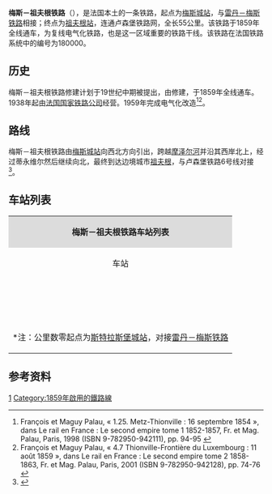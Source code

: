 {{Infobox rail system-route
|collapsed=no
|box_width=
|rail_name=梅斯－祖夫根铁路<br>{{lang|fr|Ligne de Metz-Ville à Zoufftgen}}
|banner_color=
|sec_banner_color=
|logo_filename=
|image_width=
|logo_bgcolor=
|logo_note=
|image =Quai central de la gare de Metz-Ville au matin (juin 2019).JPG
|imagesize=
|caption=梅斯－祖夫根铁路（梅斯城站站台）
|system_map=
|mapimage_width=
|map_bgcolor=
|locale={{FRA}}
|service_type=客货共用、地方铁路
|start=[[梅斯城站|梅斯城站]]、祖夫根站
|begin_operation=
|end_operation=
|operation_note=
|system_length=
|length_in_operation=
|total_length=65公里
|status=使用中
|line_title=线路
|lines=[[复线铁路|复线铁路]]
|stations=
|route_title=线路
|main_route=
|secondary_route=
|branch_route=
|standard=
|main_stations=[[梅斯城站|梅斯城站]]、[[蒂永维尔站|蒂永维尔站]]
|ridership=
|fleet_size=
|max_speed= 
|track_gauge=
|distance_between_mainlines=
|min_radius=
|max_grade=
|block_signal=
|electrified=25 kV – 50 Hz
|depot=
|operator={{法国交通数据|sncf}}
|franchise=
|hq=
|key_person=
|website=
|route_map=
}}

'''梅斯－祖夫根铁路'''（{{lang-fr|Ligne de Metz-Ville à Zoufftgen}}），是法国本土的一条铁路，起点为[[梅斯城站|梅斯城站]]，与[[雷丹－梅斯铁路|雷丹－梅斯铁路]]相接；终点为[[祖夫根站|祖夫根站]]，连通卢森堡铁路网，全长55公里。该铁路于1859年全线通车，为复线电气化铁路，也是这一区域重要的铁路干线。该铁路在法国铁路系统中的编号为180000。

==历史==

梅斯－祖夫根铁路修建计划于19世纪中期被提出，由{{link-fr|法国东部铁路公司|Compagnie des chemins de fer de l'Est}}修建，于1859年全线通车。1938年起由[[法国国家铁路公司|法国国家铁路公司]]经营。1959年完成电气化改造<ref>François et Maguy Palau, « 1.25. Metz-Thionville : 16 septembre 1854 », dans Le rail en France : Le second empire tome 1 1852-1857, Fr. et Mag. Palau, Paris, 1998 (ISBN 9-782950-942111), pp. 94-95 {{fr}}</ref><ref>François et Maguy Palau, « 4.7 Thionville-Frontière du Luxembourg : 11 août 1859 », dans Le rail en France : Le second empire tome 2 1858-1863, Fr. et Mag. Palau, Paris, 2001 (ISBN 9-782950-942128), pp. 74-76 {{fr}}</ref>。

==路线==
梅斯－祖夫根铁路由[[梅斯城站|梅斯城站]]向西北方向引出，跨越[[摩泽尔河|摩泽尔河]]并沿其西岸北上，经过蒂永维尔然后继续向北，最终到达边境城市[[祖夫根|祖夫根]]，与卢森堡铁路6号线对接<ref name="geo">{{Cite web|url=https://www.geoportail.gouv.fr/carte|title=Carte|accessdate=2021-01-27|author=Géoportail|language=fr|publisher=Géoportail|archive-url=https://web.archive.org/web/20170129154129/https://www.geoportail.gouv.fr/carte/|archive-date=2017-01-29|dead-url=yes}}</ref>。

==车站列表==
{| class="wikitable mw-collapsible " style="margin:1em auto 1em auto; font-size:smaller"
|colspan="5" align="center" style="background:#DCDCDC"|'''梅斯－祖夫根铁路车站列表'''
|-
!align="center" |车站
!align="center" |公里数*
!align="center" |交汇路线
!align="center" |本线停靠车种
!align="center" |可换乘交通
|-
|align="center"|{{Arret|Metz-Ville|[[梅斯城站|梅斯城站]]}}
|154.320
|[[雷丹－梅斯铁路|雷丹－梅斯铁路]]<small>（[[雷丹站|雷丹]]/[[斯特拉斯堡城站|斯特拉斯堡]]方向）</small>↑<br>[[莱鲁维尔－梅斯铁路|莱鲁维尔－梅斯铁路]]<small>（[[莱鲁维尔站|莱鲁维尔]]/[[南锡城站|南锡]]/[[巴黎东站|巴黎]]方向）</small>↗
|align="center"|{{法国交通数据|tgv}}<br>{{法国交通数据|ter|ges}}
|{{法国交通数据/城市公共交通|梅斯}}<br>{{法国交通数据|car|57}}<br>→{{法国交通数据|ouibus}}
|-
|align="center"|{{Arret|<s>Metz-Chambière|梅斯尚比耶尔站</s>}}
|156.838
|
|
|
|-
|align="center"|{{Arret|Metz-Nord|[[梅斯北站|梅斯北站]]}}
|158.464
|
|align="center"|{{法国交通数据|ter|ges}}
|{{法国交通数据/城市公共交通|梅斯}}<br>{{法国交通数据|car|57}}
|-
|align="center"|{{Arret|Woippy|[[瓦皮站|瓦皮站]]}}
|160.245
|[[梅斯环线铁路|梅斯环线铁路]]<small>（梅斯萨布隆方向）</small>↗
|align="center"|{{法国交通数据|ter|ges}}
|{{法国交通数据/城市公共交通|梅斯}}<br>{{法国交通数据|car|57}}
|-
|align="center"|{{Arret|Triage de Woippy|[[瓦皮编组站|瓦皮编组站]]}}
|164.000
|
|align="center"|
|
|-
|align="center"|{{Arret|Maizières-lès-Metz|[[梅斯附近迈济耶尔站|梅斯附近迈济耶尔站]]}}
|167.685
|
|align="center"|{{法国交通数据|ter|ges}}
|{{法国交通数据|car|57}}
|-
|align="center"|{{Arret|Walygator-Parc|[[瓦利加托尔公园站|瓦利加托尔公园站]]}}
|168.715
|
|align="center"|{{法国交通数据|ter|ges}}
|{{法国交通数据|car|57}}
|-
|align="center"|{{Arret|Hagondange|[[阿贡当日站|阿贡当日站]]}}
|171.926
|[[圣伊莱尔欧唐普勒－阿贡当日铁路|圣伊莱尔欧唐普勒－阿贡当日铁路]]（<small>[[圣伊莱尔欧唐普勒站|圣伊莱尔欧唐普勒]]方向</small>）↘
|align="center"|{{法国交通数据|ter|ges}}
|{{法国交通数据|car|57}}
|-
|align="center"|{{Arret|<s>Richemont|里什蒙站</s>}}
|174.958
|联络线，前往[[圣伊莱尔欧唐普勒－阿贡当日铁路|圣伊莱尔欧唐普勒－阿贡当日铁路]]↗
|align="center"|
|
|-
|align="center"|{{Arret|Uckange|[[于康日站|于康日站]]}}
|181.881
|联络线，前往[[蒂永维尔－阿帕克铁路|蒂永维尔－阿帕克铁路]]↘
|align="center"|{{法国交通数据|ter|ges}}
|{{法国交通数据/城市公共交通|蒂永维尔}}<br>{{法国交通数据|car|57}}
|-
|align="center"|{{Arret|Thionville|[[蒂永维尔站|蒂永维尔站]]}}
|188.044
|[[莫翁－蒂永维尔铁路|莫翁－蒂永维尔铁路]]（<small>[[莫翁站|莫翁]]方向</small>）↗<br>[[蒂永维尔－阿帕克铁路|蒂永维尔－阿帕克铁路]]（<small>[[阿帕克站|阿帕克]]方向</small>）↙
|align="center"|{{法国交通数据|tgv}}<br>{{法国交通数据|ter|ges}}
|{{法国交通数据/城市公共交通|蒂永维尔}}<br>{{法国交通数据|car|57}}
|-
|align="center"|{{Arret|Hettange-Grande|[[大埃唐日站|大埃唐日站]]}}
|194.980
|
|align="center"|{{法国交通数据|ter|ges}}
|{{法国交通数据|car|57}}
|-
|align="center"|{{Arret|Zoufftgen|[[祖夫根站|祖夫根站]]}}
|201.114
|{{link-fr|卢森堡铁路6号线|Ligne 6 (CFL)}}↓
|align="center"|{{法国交通数据|ter|ges}}
|{{法国交通数据|car|57}}
|-
|
|203.757
|colspan="3"|''{{FRA}} / {{LUX}} 边境线''
|-
|colspan=5|<nowiki>*</nowiki>注：公里数零起点为[[斯特拉斯堡城站|斯特拉斯堡城站]]，对接[[雷丹－梅斯铁路|雷丹－梅斯铁路]]
|}

==参考资料==
{{Reflist}}
[[Category:法國鐵路線|1]]
[[Category:1859年啟用的鐵路線|Category:1859年啟用的鐵路線]]